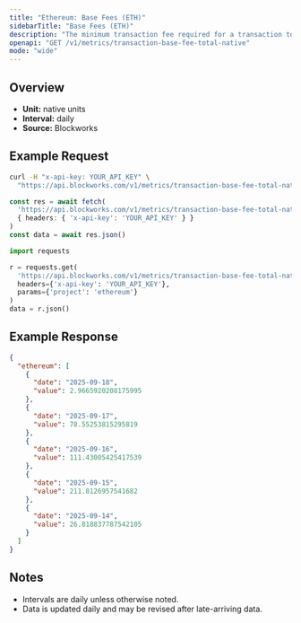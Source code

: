 ```yaml
---
title: "Ethereum: Base Fees (ETH)"
sidebarTitle: "Base Fees (ETH)"
description: "The minimum transaction fee required for a transaction to be included in a block"
openapi: "GET /v1/metrics/transaction-base-fee-total-native"
mode: "wide"
---
```


## Overview

- **Unit:** native units
- **Interval:** daily
- **Source:** Blockworks

## Example Request

<CodeGroup>

```bash cURL
curl -H "x-api-key: YOUR_API_KEY" \
  "https://api.blockworks.com/v1/metrics/transaction-base-fee-total-native?project=ethereum"
```

```typescript TypeScript
const res = await fetch(
  'https://api.blockworks.com/v1/metrics/transaction-base-fee-total-native?project=ethereum',
  { headers: { 'x-api-key': 'YOUR_API_KEY' } }
)
const data = await res.json()
```

```python Python
import requests

r = requests.get(
  'https://api.blockworks.com/v1/metrics/transaction-base-fee-total-native',
  headers={'x-api-key': 'YOUR_API_KEY'},
  params={'project': 'ethereum'}
)
data = r.json()
```

</CodeGroup>

## Example Response

```json
{
  "ethereum": [
    {
      "date": "2025-09-18",
      "value": 2.9665920208175995
    },
    {
      "date": "2025-09-17",
      "value": 78.55253815295819
    },
    {
      "date": "2025-09-16",
      "value": 111.43005425417539
    },
    {
      "date": "2025-09-15",
      "value": 211.8126957541682
    },
    {
      "date": "2025-09-14",
      "value": 26.818837787542105
    }
  ]
}
```

## Notes
- Intervals are daily unless otherwise noted.
- Data is updated daily and may be revised after late-arriving data.